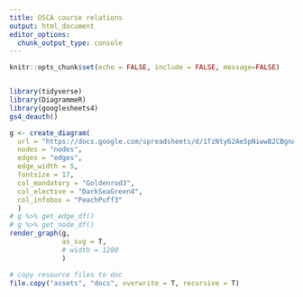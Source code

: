 ```yaml
---
title: OSCA course relations
output: html_document
editor_options: 
  chunk_output_type: console
---
```


```r
knitr::opts_chunk$set(echo = FALSE, include = FALSE, message=FALSE)
```

```r
```

```r
library(tidyverse)
library(DiagrammeR)
library(googlesheets4)
gs4_deauth()
```


```r
g <- create_diagram(
  url = "https://docs.google.com/spreadsheets/d/1TzNty62Ae5pNiwwB2CBgnAgeFyuODGK1gxc794GPoSg/edit?usp=sharing",
  nodes = "nodes",
  edges = "edges",
  edge_width = 5,
  fontsize = 17,
  col_mandatory = "Goldenrod3",
  col_elective = "DarkSeaGreen4",
  col_infobox = "PeachPuff3"
  )
# g %>% get_edge_df()
# g %>% get_node_df()
render_graph(g, 
             as_svg = T, 
             # width = 1200
             )
```


```r
# copy resource files to doc
file.copy("assets", "docs", overwrite = T, recursive = T)
```